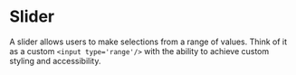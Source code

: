 # Slider

A slider allows users to make selections from a range of values. Think of it as a custom
`<input type='range'/>` with the ability to achieve custom styling and accessibility.

<Showcase component="slider" />
